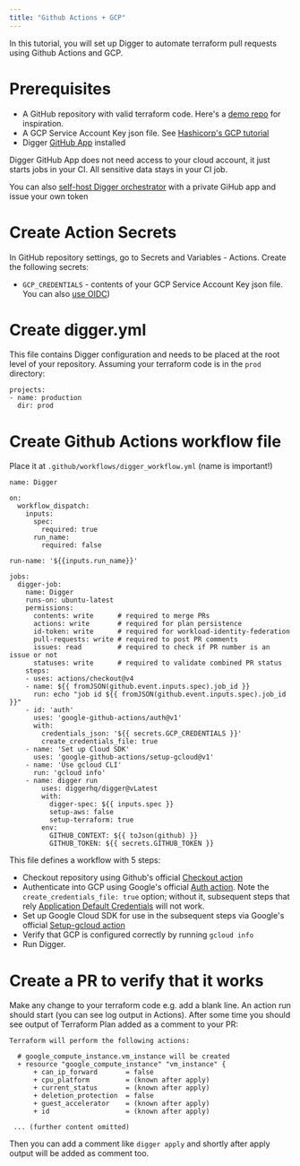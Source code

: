 ```yaml
---
title: "Github Actions + GCP"
---
```


In this tutorial, you will set up Digger to automate terraform pull requests using Github Actions and GCP.

# Prerequisites

- A GitHub repository with valid terraform code. Here's a [demo repo](https://github.com/diggerhq/demo-conftest-gcp/) for inspiration.
- A GCP Service Account Key json file. See [Hashicorp's GCP tutorial](https://developer.hashicorp.com/terraform/tutorials/gcp-get-started/google-cloud-platform-build)
- Digger [GitHub App](https://github.com/apps/digger-cloud/installations/select_target) installed

<Note>
Digger GitHub App does not need access to your cloud account, it just starts jobs in your CI. All sensitive data stays in your CI job.

You can also [self-host Digger orchestrator](/self-host/deploy-docker) with a private GiHub app and issue your own token

</Note>

# Create Action Secrets

In GitHub repository settings, go to Secrets and Variables - Actions. Create the following secrets:

- `GCP_CREDENTIALS` - contents of your GCP Service Account Key json file. You can also [use OIDC](/gcp/federated-oidc-access/))

# Create digger.yml

This file contains Digger configuration and needs to be placed at the root level of your repository. Assuming your terraform code is in the `prod` directory:

```
projects:
- name: production
  dir: prod
```

# Create Github Actions workflow file

Place it at `.github/workflows/digger_workflow.yml` (name is important!)

```
name: Digger

on:
  workflow_dispatch:
    inputs:
      spec:
        required: true
      run_name:
        required: false

run-name: '${{inputs.run_name}}'

jobs:
  digger-job:
    name: Digger
    runs-on: ubuntu-latest
    permissions:
      contents: write      # required to merge PRs
      actions: write       # required for plan persistence
      id-token: write      # required for workload-identity-federation
      pull-requests: write # required to post PR comments
      issues: read         # required to check if PR number is an issue or not
      statuses: write      # required to validate combined PR status
    steps:
    - uses: actions/checkout@v4
    - name: ${{ fromJSON(github.event.inputs.spec).job_id }}
      run: echo "job id ${{ fromJSON(github.event.inputs.spec).job_id }}"
    - id: 'auth'
      uses: 'google-github-actions/auth@v1'
      with:
        credentials_json: '${{ secrets.GCP_CREDENTIALS }}'
        create_credentials_file: true
    - name: 'Set up Cloud SDK'
      uses: 'google-github-actions/setup-gcloud@v1'
    - name: 'Use gcloud CLI'
      run: 'gcloud info'
    - name: digger run
        uses: diggerhq/digger@vLatest
        with:
          digger-spec: ${{ inputs.spec }}
          setup-aws: false
          setup-terraform: true
        env:
          GITHUB_CONTEXT: ${{ toJson(github) }}
          GITHUB_TOKEN: ${{ secrets.GITHUB_TOKEN }}
```

This file defines a workflow with 5 steps:

- Checkout repository using Github's official [Checkout action](https://github.com/actions/checkout)
- Authenticate into GCP using Google's official [Auth action](https://github.com/google-github-actions/auth). Note the `create_credentials_file: true` option; without it, subsequent steps that rely [Application Default Credentials](https://cloud.google.com/docs/authentication/provide-credentials-adc) will not work.
- Set up Google Cloud SDK for use in the subsequent steps via Google's official [Setup-gcloud action](https://github.com/google-github-actions/setup-gcloud)
- Verify that GCP is configured correctly by running `gcloud info`
- Run Digger.

# Create a PR to verify that it works

Make any change to your terraform code e.g. add a blank line. An action run should start (you can see log output in Actions). After some time you should see output of Terraform Plan added as a comment to your PR:

```
Terraform will perform the following actions:

  # google_compute_instance.vm_instance will be created
  + resource "google_compute_instance" "vm_instance" {
      + can_ip_forward       = false
      + cpu_platform         = (known after apply)
      + current_status       = (known after apply)
      + deletion_protection  = false
      + guest_accelerator    = (known after apply)
      + id                   = (known after apply)

 ... (further content omitted)
```

Then you can add a comment like `digger apply` and shortly after apply output will be added as comment too.
